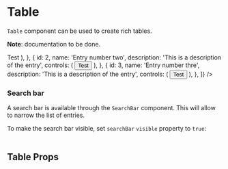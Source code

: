 


<Meta title="Components/Table" component={Table} />

# Table

`Table` component can be used to create rich tables.

**Note**: documentation to be done.

<Preview>
    <Story name="Default">
        <div className="storybook-container p-b-20">
            <Table
                columns={[
                    { prop: 'id', title: 'ID', width: '100px' },
                    { prop: 'description', title: 'Description' },
                    { prop: 'controls' },
                ]}
                entries={[
                    {
                        id: 1,
                        name: 'Entry number one',
                        description: 'This is a description of the entry',
                        controls: (
                            <Button size="smaller" mean="primary">
                                Test
                            </Button>
                        ),
                    },
                    {
                        id: 2,
                        name: 'Entry number two',
                        description: 'This is a description of the entry',
                        controls: (
                            <Button size="smaller" mean="primary">
                                Test
                            </Button>
                        ),
                    },
                    {
                        id: 3,
                        name: 'Entry number thre',
                        description: 'This is a description of the entry',
                        controls: (
                            <Button size="smaller" mean="primary">
                                Test
                            </Button>
                        ),
                    },
                ]}
            />
        </div>
    </Story>
</Preview>

### Search bar

A search bar is available through the `SearchBar` component. This will allow to narrow the list of entries.

To make the search bar visible, set `searchBar` `visible` property to `true`:

<Preview>
    <Story name="Search Bar">
        <div className="storybook-container">
            <Table
                searchBar={{ visible: true }}
                columns={[
                    { prop: 'id', title: 'ID', width: '100px' },
                    { prop: 'name', title: 'Name' },
                    { prop: 'group', title: 'Group' },
                ]}
                entries={[
                    { id: 1, name: 'first entry', group: 'group 1' },
                    { id: 2, name: 'second entry', group: 'group 2' },
                    { id: 3, name: 'third entry', group: 'group 1' },
                    { id: 4, name: 'fourth entry', group: 'group 1' },
                    { id: 5, name: 'fifth entry', group: 'group 3' },
                    { id: 6, name: 'sixth entry', group: 'group 1' },
                    { id: 7, name: 'seventh entry', group: 'group 2' },
                ]}
            />
        </div>
    </Story>
</Preview>

## Table Props

<Props of={Table} />
